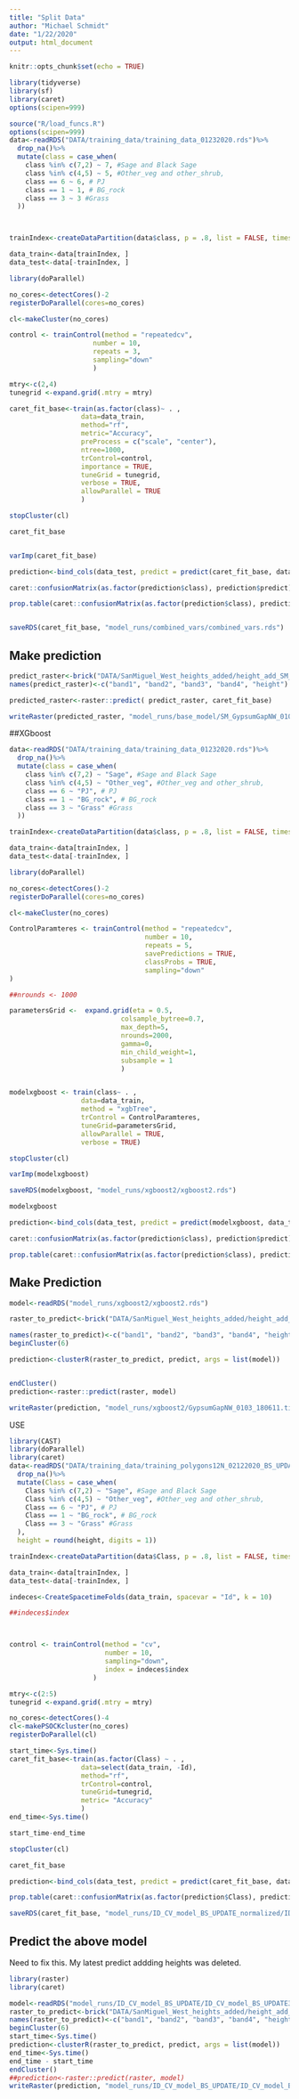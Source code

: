```yaml
---
title: "Split Data"
author: "Michael Schmidt"
date: "1/22/2020"
output: html_document
---
```


```r
knitr::opts_chunk$set(echo = TRUE)
```

```r
library(tidyverse)
library(sf)
library(caret)
options(scipen=999)
```


```r
source("R/load_funcs.R")
options(scipen=999)
data<-readRDS("DATA/training_data/training_data_01232020.rds")%>%
  drop_na()%>%
  mutate(class = case_when(
    class %in% c(7,2) ~ 7, #Sage and Black Sage 
    class %in% c(4,5) ~ 5, #Other_veg and other_shrub,
    class == 6 ~ 6, # PJ
    class == 1 ~ 1, # BG_rock
    class == 3 ~ 3 #Grass
  ))



trainIndex<-createDataPartition(data$class, p = .8, list = FALSE, times = 1)

data_train<-data[trainIndex, ]
data_test<-data[-trainIndex, ]
```


```r
library(doParallel)

no_cores<-detectCores()-2
registerDoParallel(cores=no_cores)

cl<-makeCluster(no_cores)

control <- trainControl(method = "repeatedcv", 
                     number = 10, 
                     repeats = 3, 
                     sampling="down"
                     )

mtry<-c(2,4)
tunegrid <-expand.grid(.mtry = mtry)

caret_fit_base<-train(as.factor(class)~ . , 
                  data=data_train,
                  method="rf",
                  metric="Accuracy",
                  preProcess = c("scale", "center"),
                  ntree=1000,
                  trControl=control, 
                  importance = TRUE, 
                  tuneGrid = tunegrid, 
                  verbose = TRUE,
                  allowParallel = TRUE
                  )

stopCluster(cl)

caret_fit_base


varImp(caret_fit_base)

prediction<-bind_cols(data_test, predict = predict(caret_fit_base, data_test))

caret::confusionMatrix(as.factor(prediction$class), prediction$predict)

prop.table(caret::confusionMatrix(as.factor(prediction$class), prediction$predict)$table, 2)


saveRDS(caret_fit_base, "model_runs/combined_vars/combined_vars.rds")

```


## Make prediction
```r

predict_raster<-brick("DATA/SanMiguel_West_heights_added/height_add_SM_GypsumGapNW_0103_180611.tif")
names(predict_raster)<-c("band1", "band2", "band3", "band4", "height")

predicted_raster<-raster::predict( predict_raster, caret_fit_base)

writeRaster(predicted_raster, "model_runs/base_model/SM_GypsumGapNW_0103_180611_PREDICTED.tif")
```


##XGboost
```r
data<-readRDS("DATA/training_data/training_data_01232020.rds")%>%
  drop_na()%>%
  mutate(class = case_when(
    class %in% c(7,2) ~ "Sage", #Sage and Black Sage 
    class %in% c(4,5) ~ "Other_veg", #Other_veg and other_shrub,
    class == 6 ~ "PJ", # PJ
    class == 1 ~ "BG_rock", # BG_rock
    class == 3 ~ "Grass" #Grass
  ))

trainIndex<-createDataPartition(data$class, p = .8, list = FALSE, times = 1)

data_train<-data[trainIndex, ]
data_test<-data[-trainIndex, ]

library(doParallel)

no_cores<-detectCores()-2
registerDoParallel(cores=no_cores)

cl<-makeCluster(no_cores)

ControlParamteres <- trainControl(method = "repeatedcv",
                                  number = 10,
                                  repeats = 5,
                                  savePredictions = TRUE,
                                  classProbs = TRUE,
                                  sampling="down"
)

##nrounds <- 1000

parametersGrid <-  expand.grid(eta = 0.5, 
                            colsample_bytree=0.7,
                            max_depth=5,
                            nrounds=2000,
                            gamma=0,
                            min_child_weight=1,
                            subsample = 1
                            )


modelxgboost <- train(class~ . , 
                  data=data_train,
                  method = "xgbTree",
                  trControl = ControlParamteres,
                  tuneGrid=parametersGrid,
                  allowParallel = TRUE,
                  verbose = TRUE)

stopCluster(cl)

varImp(modelxgboost)

saveRDS(modelxgboost, "model_runs/xgboost2/xgboost2.rds")

modelxgboost

prediction<-bind_cols(data_test, predict = predict(modelxgboost, data_test))

caret::confusionMatrix(as.factor(prediction$class), prediction$predict)

prop.table(caret::confusionMatrix(as.factor(prediction$class), prediction$predict)$table, 2)


```



## Make Prediction
```r
model<-readRDS("model_runs/xgboost2/xgboost2.rds")

raster_to_predict<-brick("DATA/SanMiguel_West_heights_added/height_add_SM_GypsumGapNW_0103_180611.tif")

names(raster_to_predict)<-c("band1", "band2", "band3", "band4", "height")
beginCluster(6)

prediction<-clusterR(raster_to_predict, predict, args = list(model))


endCluster()
prediction<-raster::predict(raster, model)

writeRaster(prediction, "model_runs/xgboost2/GypsumGapNW_0103_180611.tif")

```


USE 
```r
library(CAST)
library(doParallel)
library(caret)
data<-readRDS("DATA/training_data/training_polygons12N_02122020_BS_UPDATE2_normalized.rds")%>%
  drop_na()%>%
  mutate(Class = case_when(
    Class %in% c(7,2) ~ "Sage", #Sage and Black Sage 
    Class %in% c(4,5) ~ "Other_veg", #Other_veg and other_shrub,
    Class == 6 ~ "PJ", # PJ
    Class == 1 ~ "BG_rock", # BG_rock
    Class == 3 ~ "Grass" #Grass
  ),
  height = round(height, digits = 1))

trainIndex<-createDataPartition(data$Class, p = .8, list = FALSE, times = 1)

data_train<-data[trainIndex, ]
data_test<-data[-trainIndex, ]

indeces<-CreateSpacetimeFolds(data_train, spacevar = "Id", k = 10)

##indeces$index



control <- trainControl(method = "cv",
                        number = 10,
                        sampling="down",
                        index = indeces$index
                     )

mtry<-c(2:5)
tunegrid <-expand.grid(.mtry = mtry)

no_cores<-detectCores()-4
cl<-makePSOCKcluster(no_cores)
registerDoParallel(cl)

start_time<-Sys.time()
caret_fit_base<-train(as.factor(Class) ~ . , 
                  data=select(data_train, -Id),
                  method="rf",
                  trControl=control,
                  tuneGrid=tunegrid,
                  metric= "Accuracy"
                  )
end_time<-Sys.time()

start_time-end_time

stopCluster(cl)

caret_fit_base

prediction<-bind_cols(data_test, predict = predict(caret_fit_base, data_test))

prop.table(caret::confusionMatrix(as.factor(prediction$Class), prediction$predict)$table, 2)

saveRDS(caret_fit_base, "model_runs/ID_CV_model_BS_UPDATE_normalized/ID_CV_model_BS_UPDATE3_normalized.rds")


```


## Predict the above model

Need to fix this.  My latest predict addding heights was deleted. 
```r
library(raster)
library(caret)

model<-readRDS("model_runs/ID_CV_model_BS_UPDATE/ID_CV_model_BS_UPDATE3.rds")
raster_to_predict<-brick("DATA/SanMiguel_West_heights_added/height_add_SM_GypsumGapNE_0304_180611.tif")
names(raster_to_predict)<-c("band1", "band2", "band3", "band4", "height")
beginCluster(6)
start_time<-Sys.time()
prediction<-clusterR(raster_to_predict, predict, args = list(model))
end_time<-Sys.time()
end_time - start_time
endCluster()
##prediction<-raster::predict(raster, model)
writeRaster(prediction, "model_runs/ID_CV_model_BS_UPDATE/ID_CV_model_BS_UPDATE3_SM_GypsumGapNE_0304_180611.tif")
```


